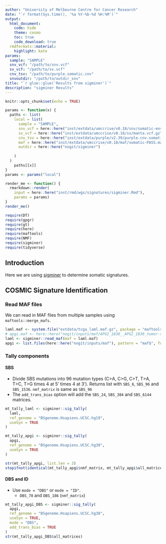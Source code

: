 ```yaml
---
author: "University of Melbourne Centre for Cancer Research"
date: "`r format(Sys.time(), '%a %Y-%b-%d %H:%M')`"
output:
  html_document:
    code: hide
    theme: cosmo
    toc: true
    code_download: true
  rmdformats::material:
    highlight: kate
params:
  sample: "SAMPLE"
  snv_vcf: "/path/to/snv.vcf"
  sv_vcf: "/path/to/sv.vcf"
  cnv_tsv: "/path/to/purple.somatic.cnv"
  snvoutdir: "/path/to/outdir_snv"
title: "`r glue::glue('Results from sigminer')`"
description: "sigminer Results"
---
```


<style type="text/css">
.main-container {
  max-width: 1400px;
  margin-left: auto;
  margin-right: auto;
}
</style>

```r
knitr::opts_chunk$set(echo = TRUE)
```

```r
params <- function(x) {
  paths <- list(
    local = list(
      sample = "SAMPLE",
      snv_vcf = here::here("inst/extdata/umccrise/v0.18/snv/somatic-ensemble-PASS.vcf.gz"),
      sv_vcf = here::here("inst/extdata/umccrise/v0.18/sv/manta.vcf.gz"),
      cnv_tsv = here::here("inst/extdata/purple/v2.39/purple.cnv.somatic.tsv"),
      maf = here::here("inst/extdata/umccrise/v0.18/maf/somatic-PASS.maf"),
      outdir = here::here("nogit/sigminer")
      
    )
  )
    paths[[x]]
}
params <- params("local")

render_me <- function() {
  rmarkdown::render(
    input = here::here("inst/rmd/wgs/signatures/sigminer.Rmd"),
    params = params)
}
render_me()
```

```r
require(DT)
require(gpgr)
require(gt)
require(here)
require(maftools)
require(NMF)
require(sigminer)
require(tidyverse)
```

## Introduction

Here we are using
[sigminer](https://github.com/ShixiangWang/sigminer) to determine somatic
signatures.

## COSMIC Signature Identification

### Read MAF files

We can read in MAF files from multiple samples using `maftools::merge_mafs`.

```r
laml.maf <- system.file("extdata/tcga_laml.maf.gz", package = "maftools")
# apgi.maf <- here::here("nogit/inputs/maf/APGI_1830__APGI_1830_tumor-somatic-PASS.maf")
laml <- sigminer::read_maf(maf = laml.maf)
apgi <- list.files(here::here("nogit/inputs/maf"), pattern = "maf$", full.names = T) %>% maftools::merge_mafs()
```

### Tally components

#### SBS

* Divide SBS mutations into 96 mutation types (C>A, C>G, C>T, T>A, T>C, T>G
  times 4 at 5' times 4 at 3'). Returns list with `SBS_6`, `SBS_96` and `SBS_1536`.
  `nmf_matrix` is same as `SBS_96`
* The `add_trans_bias` option will add the `SBS_24`, `SBS_384` and `SBS_6144` matrices.

```r
mt_tally_laml <- sigminer::sig_tally(
  laml,
  ref_genome = "BSgenome.Hsapiens.UCSC.hg19",
  useSyn = TRUE
)

mt_tally_apgi <- sigminer::sig_tally(
  apgi,
  ref_genome = "BSgenome.Hsapiens.UCSC.hg38",
  useSyn = TRUE
)

str(mt_tally_apgi, list.len = 3)
stopifnot(identical(mt_tally_apgi$nmf_matrix, mt_tally_apgi$all_matrices$SBS_96))
```


#### DBS and ID

* Use `mode = "DBS"` or `mode = "ID"`.
  - `DBS_78` and `DBS_186` (`nmf_matrix`)

```r
mt_tally_apgi_DBS <- sigminer::sig_tally(
  apgi,
  ref_genome = "BSgenome.Hsapiens.UCSC.hg38",
  useSyn = TRUE,
  mode = "DBS",
  add_trans_bias = TRUE
)
str(mt_tally_apgi_DBS$all_matrices)

```


